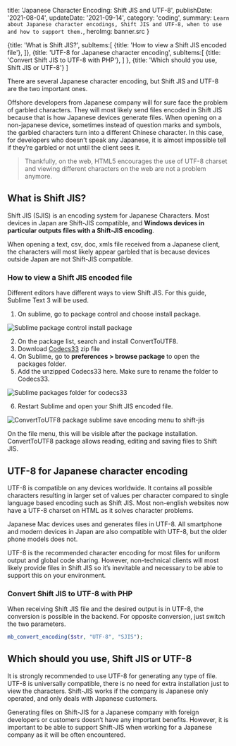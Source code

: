 

  title: 'Japanese Character Encoding: Shift JIS and UTF-8',
  publishDate: '2021-08-04',
  updateDate: '2021-09-14',
  category: 'coding',
  summary: `Learn about Japanese character encodings, Shift JIS and UTF-8, when to use and how to support them.`,
  heroImg: banner.src
}

  {title: 'What is Shift JIS?',
    subItems:[
      {title: 'How to view a Shift JIS encoded file'},
    ]},
  {title: 'UTF-8 for Japanese character encoding', 
    subItems:[
      {title: 'Convert Shift JIS to UTF-8 with PHP'},
    ]
  }, 
  {title: 'Which should you use, Shift JIS or UTF-8'}
]


There are several Japanese character encoding, but Shift JIS and UTF-8 are the two important ones.

Offshore developers from Japanese company will for sure face the problem of garbled characters. They will most likely send files encoded in Shift JIS because that is how Japanese devices generate files. When opening on a non-japanese device, sometimes instead of question marks and symbols, the garbled characters turn into a different Chinese character. In this case, for developers who doesn’t speak any Japanese, it is almost impossible tell if they’re garbled or not until the client sees it.

>Thankfully, on the web, HTML5 encourages the use of UTF-8 charset and viewing different characters on the web are not a problem anymore.

## What is Shift JIS?

Shift JIS (SJIS) is an encoding system for Japanese Characters. Most devices in Japan are Shift-JIS compatible, and **Windows devices in particular outputs files with a Shift-JIS encoding**.

When opening a text, csv, doc, xmls file received from a Japanese client, the characters will most likely appear garbled that is because devices outside Japan are not Shift-JIS compatible.

### How to view a Shift JIS encoded file

Different editors have different ways to view Shift JIS. For this guide, Sublime Text 3 will be used.

1. On sublime, go to package control and choose install package.
<img src={step1} alt="Sublime package control install package" type="imgBlock" />

2. On the package list, search and install ConvertToUTF8.
3. Download [Codecs33](https://github.com/seanliang/Codecs33/tree/osx) zip file
4. On Sublime, go to **preferences > browse package** to open the packages folder.
5. Add the unzipped Codecs33 here. Make sure to rename the folder to Codecs33.
<img src={packSublime} alt="Sublime packages folder for codecs33" type="imgBlock" />

6. Restart Sublime and open your Shift JIS encoded file.
<img src={convert} alt="ConvertToUTF8 package sublime save encoding menu to shift-jis" type="imgBlock" />

On the file menu, this will be visible after the package installation. ConvertToUTF8 package allows reading, editing and saving files to Shift JIS.

## UTF-8 for Japanese character encoding

UTF-8 is compatible on any devices worldwide. It contains all possible characters resulting in larger set of values per character compared to single language based encoding such as Shift JIS. Most non-english websites now have a UTF-8 charset on HTML as it solves character problems.

Japanese Mac devices uses and generates files in UTF-8. All smartphone and modern devices in Japan are also compatible with UTF-8, but the older phone models does not.

UTF-8 is the recommended character encoding for most files for uniform output and global code sharing. However, non-technical clients will most likely provide files in Shift JIS so it’s inevitable and necessary to be able to support this on your environment.

### Convert Shift JIS to UTF-8 with PHP

When receiving Shift JIS file and the desired output is in UTF-8, the conversion is possible in the backend. For opposite conversion, just switch the two parameters.

```php
mb_convert_encoding($str, "UTF-8", "SJIS");
```

## Which should you use, Shift JIS or UTF-8
It is strongly recommended to use UTF-8 for generating any type of file. UTF-8 is universally compatible, there is no need for extra installation just to view the characters. Shift-JIS works if the company is Japanese only operated, and only deals with Japanese customers.

Generating files on Shift-JIS for a Japanese company with foreign developers or customers doesn’t have any important benefits. However, it is important to be able to support Shift-JIS when working for a Japanese company as it will be often encountered.